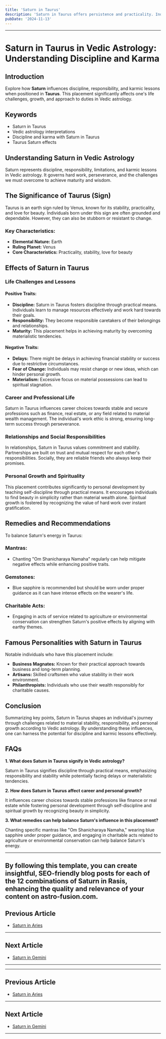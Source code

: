```yaml
---
title: 'Saturn in Taurus'
description: 'Saturn in Taurus offers persistence and practicality. Individuals are hardworking, value stability, and are focused on building long-term security, but may resist change.'
pubDate: '2024-11-13'
---
```


---

# Saturn in Taurus in Vedic Astrology: Understanding Discipline and Karma

## Introduction

Explore how **Saturn** influences discipline, responsibility, and karmic lessons when positioned in **Taurus**. This placement significantly affects one's life challenges, growth, and approach to duties in Vedic astrology.

## Keywords

- Saturn in Taurus
- Vedic astrology interpretations
- Discipline and karma with Saturn in Taurus
- Taurus Saturn effects

## Understanding Saturn in Vedic Astrology

Saturn represents discipline, responsibility, limitations, and karmic lessons in Vedic astrology. It governs hard work, perseverance, and the challenges we must overcome to achieve maturity and wisdom.

## The Significance of Taurus (Sign)

Taurus is an earth sign ruled by Venus, known for its stability, practicality, and love for beauty. Individuals born under this sign are often grounded and dependable. However, they can also be stubborn or resistant to change.

### Key Characteristics:
- **Elemental Nature:** Earth
- **Ruling Planet:** Venus
- **Core Characteristics:** Practicality, stability, love for beauty

## Effects of Saturn in Taurus

### Life Challenges and Lessons

#### Positive Traits:
- **Discipline:** Saturn in Taurus fosters discipline through practical means. Individuals learn to manage resources effectively and work hard towards their goals.
- **Responsibility:** They become responsible caretakers of their belongings and relationships.
- **Maturity:** This placement helps in achieving maturity by overcoming materialistic tendencies.

#### Negative Traits:
- **Delays:** There might be delays in achieving financial stability or success due to restrictive circumstances.
- **Fear of Change:** Individuals may resist change or new ideas, which can hinder personal growth.
- **Materialism:** Excessive focus on material possessions can lead to spiritual stagnation.

### Career and Professional Life

Saturn in Taurus influences career choices towards stable and secure professions such as finance, real estate, or any field related to material wealth management. The individual's work ethic is strong, ensuring long-term success through perseverance.

### Relationships and Social Responsibilities

In relationships, Saturn in Taurus values commitment and stability. Partnerships are built on trust and mutual respect for each other's responsibilities. Socially, they are reliable friends who always keep their promises.

### Personal Growth and Spirituality

This placement contributes significantly to personal development by teaching self-discipline through practical means. It encourages individuals to find beauty in simplicity rather than material wealth alone. Spiritual growth is fostered by recognizing the value of hard work over instant gratification.

## Remedies and Recommendations

To balance Saturn's energy in Taurus:

### Mantras:
- Chanting "Om Shanicharaya Namaha" regularly can help mitigate negative effects while enhancing positive traits.

### Gemstones:
- Blue sapphire is recommended but should be worn under proper guidance as it can have intense effects on the wearer's life.

### Charitable Acts:
- Engaging in acts of service related to agriculture or environmental conservation can strengthen Saturn's positive effects by aligning with earthy themes.

## Famous Personalities with Saturn in Taurus

Notable individuals who have this placement include:

- **Business Magnates:** Known for their practical approach towards business and long-term planning.
- **Artisans:** Skilled craftsmen who value stability in their work environment.
- **Philanthropists:** Individuals who use their wealth responsibly for charitable causes.

## Conclusion

Summarizing key points, Saturn in Taurus shapes an individual's journey through challenges related to material stability, responsibility, and personal growth according to Vedic astrology. By understanding these influences, one can harness the potential for discipline and karmic lessons effectively.

## FAQs

**1. What does Saturn in Taurus signify in Vedic astrology?**

Saturn in Taurus signifies discipline through practical means, emphasizing responsibility and stability while potentially facing delays or materialistic tendencies.

**2. How does Saturn in Taurus affect career and personal growth?**

It influences career choices towards stable professions like finance or real estate while fostering personal development through self-discipline and spiritual growth by recognizing beauty in simplicity.

**3. What remedies can help balance Saturn's influence in this placement?**

Chanting specific mantras like "Om Shanicharaya Namaha," wearing blue sapphire under proper guidance, and engaging in charitable acts related to agriculture or environmental conservation can help balance Saturn's energy.

---

By following this template, you can create insightful, SEO-friendly blog posts for each of the 12 combinations of Saturn in Rasis, enhancing the quality and relevance of your content on astro-fusion.com.
---

## Previous Article
- [Saturn in Aries](/blogs-md/0807_Saturn_in_Rashi/080701_Saturn_in_Aries.mdx)

---

## Next Article
- [Saturn in Gemini](/blogs-md/0807_Saturn_in_Rashi/080703_Saturn_in_Gemini.mdx)

---
---

## Previous Article
- [Saturn in Aries](080701_Saturn_in_Aries.mdx)

---

## Next Article
- [Saturn in Gemini](080703_Saturn_in_Gemini.mdx)

---

